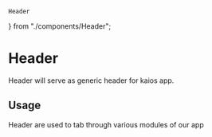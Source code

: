
    Header
} from "./components/Header";

<Meta title="MDX/Header" component={Header} />

# Header

Header will serve as generic header for kaios app.

## Usage

Header are used to tab through various modules of our app

<Preview withToolbar>
    <Story name="News-1"
    parameters={{
    design: {
      type: 'figma',
      url: 'https://www.figma.com/file/awGFKcU9U0XpnU4b500iT8/Early-Concepts?node-id=240%3A21'
    }
  }}>
        <Header headerText={"News 1"}/>
    </Story>
    <Story name="News-2">
        <Header headerText={"News 2"}/>
    </Story>
</Preview>